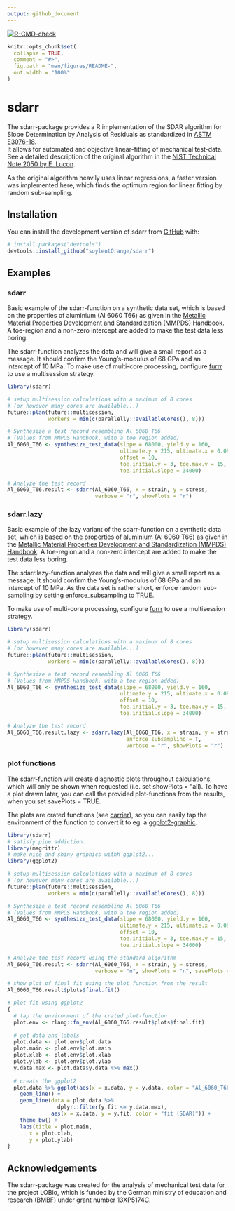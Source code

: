 ```yaml
---
output: github_document
---
```


<!-- badges: start -->
[![R-CMD-check](https://github.com/soylentOrange/sdarr/actions/workflows/R-CMD-check.yaml/badge.svg)](https://github.com/soylentOrange/sdarr/actions/workflows/R-CMD-check.yaml)
<!-- badges: end -->

<!-- README.md is generated from README.Rmd. Please edit that file -->

```r
knitr::opts_chunk$set(
  collapse = TRUE,
  comment = "#>",
  fig.path = "man/figures/README-",
  out.width = "100%"
)
```

# sdarr

The sdarr-package provides a R implementation of the SDAR algorithm for Slope Determination by Analysis of Residuals as standardized in [ASTM E3076-18](https://doi.org/10.1520/E3076-18).  
It allows for automated and objective linear-fitting of mechanical test-data. See a detailed description of the original algorithm in the [NIST Technical Note 2050 by E. Lucon](https://doi.org/10.6028/NIST.TN.2050).  
  
As the original algorithm heavily uses linear regressions, a faster version was implemented here, which finds the optimum region for linear fitting by random sub-sampling.

## Installation

You can install the development version of sdarr from [GitHub](https://github.com/) with:

``` r
# install.packages("devtools")
devtools::install_github("soylentOrange/sdarr")
```

## Examples

### sdarr

Basic example of the sdarr-function on a synthetic data set, which is based on the properties of aluminium (Al 6060 T66) as given in the 
[Metallic Material Properties Development and Standardization (MMPDS) Handbook](https://ntrl.ntis.gov/NTRL/dashboard/searchResults/titleDetail/PB2003106632.xhtml).
A toe-region and a non-zero intercept are added to make the test data less boring.  
  
The sdarr-function analyzes the data and will give a small report as a message.
It should confirm the Young's-modulus of 68 GPa and an intercept of 10 MPa.
To make use of multi-core processing, configure [furrr](https://furrr.futureverse.org/) to use a multisession strategy.

```r
library(sdarr)

# setup multisession calculations with a maximum of 8 cores 
# (or however many cores are available...)
future::plan(future::multisession, 
             workers = min(c(parallelly::availableCores(), 8)))

# Synthesize a test record resembling Al 6060 T66
# (Values from MMPDS Handbook, with a toe region added)
Al_6060_T66 <- synthesize_test_data(slope = 68000, yield.y = 160, 
                                    ultimate.y = 215, ultimate.x = 0.091,
                                    offset = 10,
                                    toe.initial.y = 3, toe.max.y = 15,
                                    toe.initial.slope = 34000)

# Analyze the test record
Al_6060_T66.result <- sdarr(Al_6060_T66, x = strain, y = stress, 
                            verbose = "r", showPlots = "r")

```

### sdarr.lazy

Basic example of the lazy variant of the sdarr-function on a synthetic data set, which is based on the properties of aluminium (Al 6060 T66) as given in the 
[Metallic Material Properties Development and Standardization (MMPDS) Handbook](https://ntrl.ntis.gov/NTRL/dashboard/searchResults/titleDetail/PB2003106632.xhtml).
A toe-region and a non-zero intercept are added to make the test data less boring.  
  
The sdarr.lazy-function analyzes the data and will give a small report as a message.
It should confirm the Young's-modulus of 68 GPa and an intercept of 10 MPa.
As the data set is rather short, enforce random sub-sampling by setting enforce_subsampling to TRUE.

To make use of multi-core processing, configure [furrr](https://furrr.futureverse.org/) to use a multisession strategy.

```r
library(sdarr)

# setup multisession calculations with a maximum of 8 cores 
# (or however many cores are available...)
future::plan(future::multisession, 
             workers = min(c(parallelly::availableCores(), 8)))

# Synthesize a test record resembling Al 6060 T66
# (Values from MMPDS Handbook, with a toe region added)
Al_6060_T66 <- synthesize_test_data(slope = 68000, yield.y = 160, 
                                    ultimate.y = 215, ultimate.x = 0.091,
                                    offset = 10,
                                    toe.initial.y = 3, toe.max.y = 15,
                                    toe.initial.slope = 34000)

# Analyze the test record
Al_6060_T66.result.lazy <- sdarr.lazy(Al_6060_T66, x = strain, y = stress,
                                      enforce_subsampling = T,
                                      verbose = "r", showPlots = "r")

```

### plot functions

The sdarr-function will create diagnostic plots throughout calculations, which will only be shown when requested (i.e. set showPlots = "all). To have a plot drawn later, you can call the provided plot-functions from the results, when you set savePlots = TRUE.  

The plots are crated functions (see [carrier](https://github.com/r-lib/carrier)), so you can easily tap the environment of the function to convert it to eg. a [ggplot2-graphic](https://ggplot2.tidyverse.org/).

```r
library(sdarr)
# satisfy pipe addiction...
library(magrittr)
# make nice and shiny graphics withh ggplot2...
library(ggplot2)

# setup multisession calculations with a maximum of 8 cores 
# (or however many cores are available...)
future::plan(future::multisession, 
             workers = min(c(parallelly::availableCores(), 8)))

# Synthesize a test record resembling Al 6060 T66
# (Values from MMPDS Handbook, with a toe region added)
Al_6060_T66 <- synthesize_test_data(slope = 68000, yield.y = 160, 
                                    ultimate.y = 215, ultimate.x = 0.091,
                                    offset = 10,
                                    toe.initial.y = 3, toe.max.y = 15,
                                    toe.initial.slope = 34000)

# Analyze the test record using the standard algorithm
Al_6060_T66.result <- sdarr(Al_6060_T66, x = strain, y = stress,
                            verbose = "n", showPlots = "n", savePlots = TRUE)

# show plot of final fit using the plot function from the result
Al_6060_T66.result$plots$final.fit()

# plot fit using ggplot2 
{
  # tap the environment of the crated plot-function
  plot.env <- rlang::fn_env(Al_6060_T66.result$plots$final.fit)
  
  # get data and labels
  plot.data <- plot.env$plot.data
  plot.main <- plot.env$plot.main
  plot.xlab <- plot.env$plot.xlab
  plot.ylab <- plot.env$plot.ylab
  y.data.max <- plot.data$y.data %>% max()
  
  # create the ggplot2
  plot.data %>% ggplot(aes(x = x.data, y = y.data, color = "Al_6060_T66")) +
    geom_line() +
    geom_line(data = plot.data %>% 
                dplyr::filter(y.fit <= y.data.max),
              aes(x = x.data, y = y.fit, color = "fit (SDAR)")) +
    theme_bw() +
    labs(title = plot.main,
       x = plot.xlab,
       y = plot.ylab)
}

```

## Acknowledgements

The sdarr-package was created for the analysis of mechanical test data for the project LOBio, which is funded by the German ministry of education and research (BMBF) under grant number 13XP5174C.
